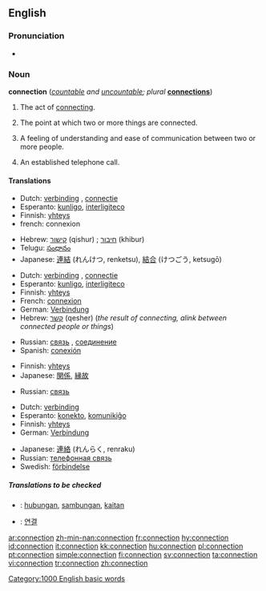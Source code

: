 ==English==

===Pronunciation===
*{{audio|en-us-connection.ogg|Audio (US)}}

===Noun===
'''connection''' (''[[countable]] and [[uncountable]]; plural'' '''[[connections]]''')

# {{uncountable}} The act of [[connect]]ing.
# {{countable}} The point at which two or more things are connected.
# {{countable}} A feeling of understanding and ease of communication between two or more people.
# {{countable}} An established telephone call.

====Translations====

{{trans-top|act of connecting}}
*Dutch: [[verbinding]] {{f}}, [[connectie]] {{f}}
*Esperanto: [[kunligo]], [[interligiteco]]
*Finnish: [[yhteys]]
*french: connexion {{f}}
{{trans-mid}}
*Hebrew: [[קישור]] (qishur) {{m}}; [[חיבור]] (khibur) {{m}}
*Telugu: [[సంధానం]]
*Japanese: [[連結]] (れんけつ, renketsu), [[結合]] (けつごう, ketsugō)
{{trans-bottom}}

{{trans-top|point at which two or more things are joined}}
*Dutch: [[verbinding]] {{f}}, [[connectie]] {{f}}
*Esperanto: [[kunligo]], [[interligiteco]]
*Finnish: [[yhteys]]
*French: [[connexion]] {{f}}
*German: [[Verbindung]]
*Hebrew: [[קשר]] (qesher) {{m}} (''the result of connecting, alink between connected people or things'')
{{trans-mid}}
*Russian: [[связь]] {{f}}, [[соединение]] {{n}}
*Spanish: [[conexión]] {{f}}
{{trans-bottom}}

{{trans-top|feeling of understanding and ease of communication between two or more people}}
*Finnish: [[yhteys]]
*Japanese: [[関係]], [[縁故]]
{{trans-mid}}
*Russian: [[связь]] {{f}}
{{trans-bottom}}

{{trans-top|an established telephone call}}
*Dutch: [[verbinding]] {{f}}
*Esperanto: [[konekto]], [[komunikiĝo]]
*Finnish: [[yhteys]]
*German: [[Verbindung]]
{{trans-mid}}
*Japanese: [[連絡]] (れんらく, renraku)
*Russian: [[телефонная связь]]
*Swedish: [[förbindelse]] {{c}}
{{trans-bottom}}

=====Translations to be checked=====
<!--Remove this section once all of the translations below have been moved into the tables above.-->
{{checktrans}}

*{{ttbc|Indonesian}}: [[hubung|hubungan]], [[sambung|sambungan]], [[kait|kaitan]]
*{{ttbc|Korean}}: [[연결]]

[[Category:1000 English basic words]]

[[ar:connection]]
[[zh-min-nan:connection]]
[[fr:connection]]
[[hy:connection]]
[[id:connection]]
[[it:connection]]
[[kk:connection]]
[[hu:connection]]
[[pl:connection]]
[[pt:connection]]
[[simple:connection]]
[[fi:connection]]
[[sv:connection]]
[[ta:connection]]
[[vi:connection]]
[[tr:connection]]
[[zh:connection]]